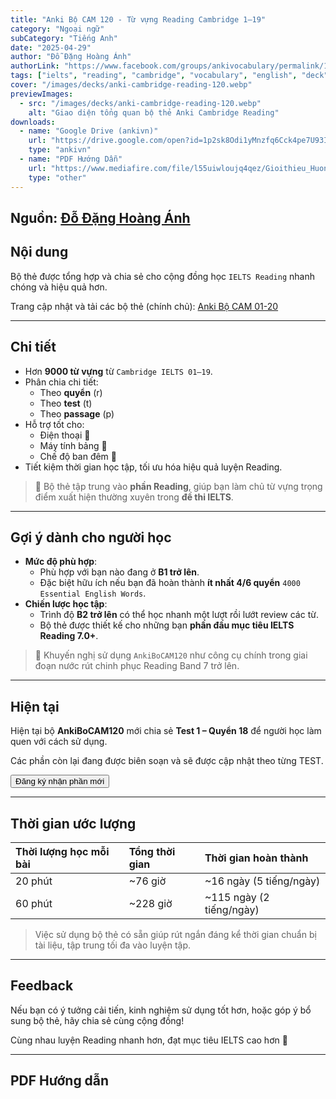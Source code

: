 ```yaml
---
title: "Anki Bộ CAM 120 - Từ vựng Reading Cambridge 1–19"
category: "Ngoại ngữ"
subCategory: "Tiếng Anh"
date: "2025-04-29"
author: "Đỗ Đặng Hoàng Ánh"
authorLink: "https://www.facebook.com/groups/ankivocabulary/permalink/1859885138104468/?rdid=vDbvYGQVhGwhUg8Y#/"
tags: ["ielts", "reading", "cambridge", "vocabulary", "english", "deck"]
cover: "/images/decks/anki-cambridge-reading-120.webp"
previewImages:
  - src: "/images/decks/anki-cambridge-reading-120.webp"
    alt: "Giao diện tổng quan bộ thẻ Anki Cambridge Reading"
downloads:
  - name: "Google Drive (ankivn)"
    url: "https://drive.google.com/open?id=1p2sk8Odi1yMnzfq6Cck4pe7U93Ir0cB6&usp=drive_fs"
    type: "ankivn"
  - name: "PDF Hướng Dẫn"
    url: "https://www.mediafire.com/file/l55uiwloujq4qez/Gioithieu_Huongdan_v005.pdf/file"
    type: "other"
---
```



## Nguồn: [Đỗ Đặng Hoàng Ánh](https://www.facebook.com/groups/ankivocabulary/permalink/1859885138104468/?rdid=vDbvYGQVhGwhUg8Y#/)

## Nội dung

Bộ thẻ được tổng hợp và chia sẻ cho cộng đồng học `IELTS Reading` nhanh chóng và hiệu quả hơn.

Trang cập nhật và tải các bộ thẻ (chính chủ): [Anki Bộ CAM 01-20](https://sites.google.com/view/ankibocam120/)

---

## Chi tiết

- Hơn **9000 từ vựng** từ `Cambridge IELTS 01–19`.
- Phân chia chi tiết:
  - Theo **quyển** (r)
  - Theo **test** (t)
  - Theo **passage** (p)
- Hỗ trợ tốt cho:
  - Điện thoại 📱
  - Máy tính bảng 📲
  - Chế độ ban đêm 🌙
- Tiết kiệm thời gian học tập, tối ưu hóa hiệu quả luyện Reading.

> 📖 Bộ thẻ tập trung vào **phần Reading**, giúp bạn làm chủ từ vựng trọng điểm xuất hiện thường xuyên trong **đề thi IELTS**.

---

## Gợi ý dành cho người học

- **Mức độ phù hợp**:
  - Phù hợp với bạn nào đang ở **B1 trở lên**.
  - Đặc biệt hữu ích nếu bạn đã hoàn thành **ít nhất 4/6 quyển** `4000 Essential English Words`.
- **Chiến lược học tập**:
  - Trình độ **B2 trở lên** có thể học nhanh một lượt rồi lướt review các từ.
  - Bộ thẻ được thiết kế cho những bạn **phấn đấu mục tiêu IELTS Reading 7.0+**.

> 🚀 Khuyến nghị sử dụng `AnkiBoCAM120` như công cụ chính trong giai đoạn nước rút chinh phục Reading Band 7 trở lên.


---

## Hiện tại

Hiện tại bộ **AnkiBoCAM120** mới chia sẻ **Test 1 – Quyển 18** để người học làm quen với cách sử dụng.

Các phần còn lại đang được biên soạn và sẽ được cập nhật theo từng TEST.

<div style={{display: 'flex', justifyContent: 'left', gap: '20px', flexWrap: 'wrap'}}>
	  <a href="https://forms.gle/EMC6uBkZmHGcWnZr8">
	    <button class="buttonPrimary" type="button">Đăng ký nhận phần mới</button>
	  </a>
</div>

---

## Thời gian ước lượng

| Thời lượng học mỗi bài | Tổng thời gian | Thời gian hoàn thành |
|:-----------------------|:---------------|:---------------------|
| 20 phút | ~76 giờ | ~16 ngày (5 tiếng/ngày) |
| 60 phút | ~228 giờ | ~115 ngày (2 tiếng/ngày) |

> Việc sử dụng bộ thẻ có sẵn giúp rút ngắn đáng kể thời gian chuẩn bị tài liệu, tập trung tối đa vào luyện tập.

---

## Feedback

Nếu bạn có ý tưởng cải tiến, kinh nghiệm sử dụng tốt hơn, hoặc góp ý bổ sung bộ thẻ, hãy chia sẻ cùng cộng đồng!

Cùng nhau luyện Reading nhanh hơn, đạt mục tiêu IELTS cao hơn 🚀

---

## PDF Hướng dẫn

<PDFEmbed
  driveId="1EmPiaRPyWqScJaOh9QdsUCxOu3jijAf3"
  title="PDF Hướng Dẫn Anki Bộ CAM 120"
  description="Hướng dẫn chi tiết cách sử dụng bộ thẻ Anki Cambridge Reading"
/>